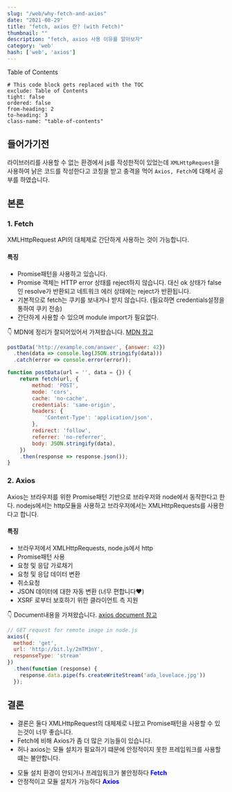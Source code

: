 ```yaml
---
slug: "/web/why-fetch-and-axios"
date: "2021-08-29"
title: "fetch, axios 란? (with Fetch)"
thumbnail: ""
description: "fetch, axios 사용 이유를 알아보자"
category: 'web'
hash: ['web', 'axios']
---
```


<div class="toc-title">Table of Contents</div>

```toc
# This code block gets replaced with the TOC
exclude: Table of Contents
tight: false
ordered: false
from-heading: 2
to-heading: 3
class-name: "table-of-contents"
```

## 들어가기전

라이브러리를 사용할 수 없는 환경에서 js를 작성한적이 있었는데
`XMLHttpRequest`을 사용하여 낡은 코드를 작성한다고 코칭을 받고 충격을 먹어 `Axios, Fetch`에 대해서 공부를 하였습니다. <br/>

## 본론

### 1. Fetch

XMLHttpRequest API의 대체제로 간단하게 사용하는 것이 가능합니다.<br/>

<h4>특징</h4>

- Promise패턴을 사용하고 있습니다.
- Promise 객체는 HTTP error 상태를 reject하지 않습니다.
대신 ok 상태가 false인 resolve가 반환되고 네트워크 에러 상태에는 reject가 반환됩니다.
- 기본적으로 fetch는 쿠키를 보내거나 받지 않습니다.  (필요하면 credentials설정을 통하여 쿠키 전송)
- 간단하게 사용할 수 있으며 module import가 필요없다.

👇 MDN에 정리가 잘되어있어서 가져왔습니다.
[MDN 참고](https://developer.mozilla.org/ko/docs/Web/API/Fetch_API/Using_Fetch#%EB%A6%AC%ED%80%98%EC%8A%A4%ED%8A%B8%EC%9D%98_%EC%98%B5%EC%85%98_%EC%A0%81%EC%9A%A9)

```javascript
postData('http://example.com/answer', {answer: 42})
  .then(data => console.log(JSON.stringify(data)))
  .catch(error => console.error(error));

function postData(url = '', data = {}) {
    return fetch(url, {
        method: 'POST',
        mode: 'cors',
        cache: 'no-cache',
        credentials: 'same-origin',
        headers: {
            'Content-Type': 'application/json',
        },
        redirect: 'follow',
        referrer: 'no-referrer',
        body: JSON.stringify(data),
    })
    .then(response => response.json());
}
```

### 2. Axios
Axios는 브라우저를 위한 Promise패턴 기반으로 브라우저와 node에서 동작한다고 한다.
nodejs에서는 http모듈을 사용하고 브라우저에서는 XMLHttpRequests를 사용한다고 합니다.

<h4>특징</h4>

- 브라우저에서 XMLHttpRequests, node.js에서 http
- Promise패턴 사용
- 요청 및 응답 가로채기
- 요청 및 응답 데이터 변환
- 취소요청
- JSON 데이터에 대한 자동 변환 (너무 편합니다❤️)
- XSRF 로부터 보호하기 위한 클라이언트 측 지원

👇 Document내용을 가져왔습니다.
[axios document 참고](https://axios-http.com/docs/api_intro)

```javascript
// GET request for remote image in node.js
axios({
  method: 'get',
  url: 'http://bit.ly/2mTM3nY',
  responseType: 'stream'
})
  .then(function (response) {
    response.data.pipe(fs.createWriteStream('ada_lovelace.jpg'))
  });
```

## 결론

- 결론은 둘다 XMLHttpRequest의 대체제로 나왔고 Promise패턴을 사용할 수 있는것이 너무 좋습니다.
- Fetch에 비해 Axios가 좀 더 많은 기능들이 있습니다.
- 허나 axios는 모듈 설치가 필요하기 떄문에 안정적이지 못한 프레임워크를 사용할떄는 불안합니다.

* 모듈 설치 환경이 안되거나 프레임워크가 불안정하다 <span style="color: blue; font-weight:bold">Fetch</span>
* 안정적이고 모듈 설치가 가능하다 <span style="color: blue; font-weight:bold">Axios</span>

<br/><br/><br/>

